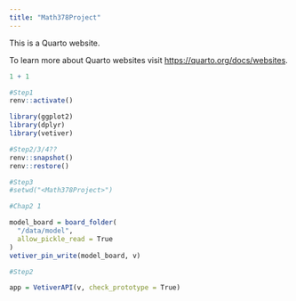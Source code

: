 ```yaml
---
title: "Math378Project"
---
```


This is a Quarto website.

To learn more about Quarto websites visit <https://quarto.org/docs/websites>.

```r
1 + 1
```

```r
#Step1
renv::activate()
```

```r
library(ggplot2)
library(dplyr)
library(vetiver)
```

```r
#Step2/3/4??
renv::snapshot()
renv::restore()
```

```r
#Step3
#setwd("<Math378Project>")
```

```r
#Chap2 1

model_board = board_folder(
  "/data/model", 
  allow_pickle_read = True
)
vetiver_pin_write(model_board, v)
```

```r
#Step2

app = VetiverAPI(v, check_prototype = True)
```
